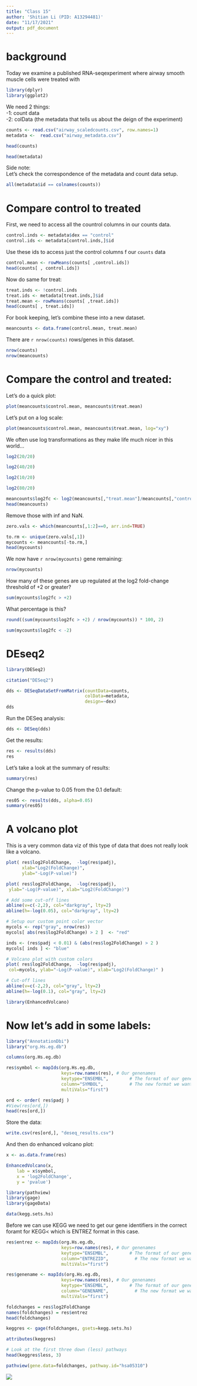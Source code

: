 ```yaml
---
title: "Class 15"
author: 'Shitian Li (PID: A13294481)'
date: "11/17/2021"
output: pdf_document
---
```


# background

Today we examine a published RNA-seqexperiment where airway smooth muscle cells were treated with

```r
library(dplyr)
library(ggplot2)
```

We need 2 things:\
-1: count data\
-2: colData (the metadata that tells us about the deign of the experiment)

```r
counts <- read.csv("airway_scaledcounts.csv", row.names=1)
metadata <-  read.csv("airway_metadata.csv")
```

```r
head(counts)
```

```r
head(metadata)
```

Side note:\
Let's check the correspondence of the metadata and count data setup.

```r
all(metadata$id == colnames(counts))
```

# Compare control to treated

First, we need to access all the countrol columns in our counts data.

```r
control.inds <- metadata$dex == "control"
control.ids <- metadata[control.inds,]$id
```

Use these ids to access just the control columns f our `counts` data

```r
control.mean <- rowMeans(counts[ ,control.ids])
head(counts[ , control.ids])
```

Now do same for treat:

```r
treat.inds <- !control.inds
treat.ids <- metadata[treat.inds,]$id
treat.mean <- rowMeans(counts[ ,treat.ids])
head(counts[ , treat.ids])
```

For book keeping, let's combine these into a new dataset.

```r
meancounts <- data.frame(control.mean, treat.mean)
```

There are `r nrow(counts)` rows/genes in this dataset.

```r
nrow(counts)
nrow(meancounts)
```

# Compare the control and treated:

Let's do a quick plot:

```r
plot(meancounts$control.mean, meancounts$treat.mean)
```

Let's put on a log scale:

```r
plot(meancounts$control.mean, meancounts$treat.mean, log="xy")
```

We often use log transformations as they make life much nicer in this world...

```r
log2(20/20)
```

```r
log2(40/20)
```

```r
log2(10/20)
```

```r
log2(80/20)
```

```r
meancounts$log2fc <- log2(meancounts[,"treat.mean"]/meancounts[,"control.mean"])
head(meancounts)
```

Remove those with inf and NaN.

```r
zero.vals <- which(meancounts[,1:2]==0, arr.ind=TRUE)

to.rm <- unique(zero.vals[,1])
mycounts <- meancounts[-to.rm,]
head(mycounts)
```

We now have `r nrow(mycounts)` gene remaining:

```r
nrow(mycounts)
```

How many of these genes are up regulated at the log2 fold-change threshold of +2 or greater?

```r
sum(mycounts$log2fc > +2)
```

What percentage is this?

```r
round((sum(mycounts$log2fc > +2) / nrow(mycounts)) * 100, 2)
```

```r
sum(mycounts$log2fc < -2)
```

# DEseq2

```r
library(DESeq2)
```

```r
citation("DESeq2")
```

```r
dds <- DESeqDataSetFromMatrix(countData=counts, 
                              colData=metadata, 
                              design=~dex)
dds
```

Run the DESeq analysis:

```r
dds <- DESeq(dds)
```

Get the results:

```r
res <- results(dds)
res
```

Let's take a look at the summary of results:

```r
summary(res)
```

Change the p-value to 0.05 from the 0.1 default:

```r
res05 <- results(dds, alpha=0.05)
summary(res05)
```

# A volcano plot

This is a very common data viz of this type of data that does not really look like a volcano.

```r
plot( res$log2FoldChange,  -log(res$padj), 
      xlab="Log2(FoldChange)",
      ylab="-Log(P-value)")
```

```r
plot( res$log2FoldChange,  -log(res$padj), 
 ylab="-Log(P-value)", xlab="Log2(FoldChange)")

# Add some cut-off lines
abline(v=c(-2,2), col="darkgray", lty=2)
abline(h=-log(0.05), col="darkgray", lty=2)
```

```r
# Setup our custom point color vector 
mycols <- rep("gray", nrow(res))
mycols[ abs(res$log2FoldChange) > 2 ]  <- "red" 

inds <- (res$padj < 0.01) & (abs(res$log2FoldChange) > 2 )
mycols[ inds ] <- "blue"

# Volcano plot with custom colors 
plot( res$log2FoldChange,  -log(res$padj), 
 col=mycols, ylab="-Log(P-value)", xlab="Log2(FoldChange)" )

# Cut-off lines
abline(v=c(-2,2), col="gray", lty=2)
abline(h=-log(0.1), col="gray", lty=2)
```

```r
library(EnhancedVolcano)
```

# Now let's add in some labels:

```r
library("AnnotationDbi")
library("org.Hs.eg.db")
```

```r
columns(org.Hs.eg.db)
```

```r
res$symbol <- mapIds(org.Hs.eg.db,
                     keys=row.names(res), # Our genenames
                     keytype="ENSEMBL",        # The format of our genenames
                     column="SYMBOL",          # The new format we want to add
                     multiVals="first")
```

```r
ord <- order( res$padj )
#View(res[ord,])
head(res[ord,])
```

Store the data:

```r
write.csv(res[ord,], "deseq_results.csv")
```

And then do enhanced volcano plot:

```r
x <- as.data.frame(res)

EnhancedVolcano(x,
    lab = x$symbol,
    x = 'log2FoldChange',
    y = 'pvalue')
```

```r
library(pathview)
library(gage)
library(gageData)
```

```r
data(kegg.sets.hs)
```

Before we can use KEGG we need to get our gene identifiers in the correct foramt for KEGG\< which is ENTREZ format in this case.

```r
res$entrez <- mapIds(org.Hs.eg.db,
                     keys=row.names(res), # Our genenames
                     keytype="ENSEMBL",        # The format of our genenames
                     column="ENTREZID",          # The new format we want to add
                     multiVals="first")

res$genename <- mapIds(org.Hs.eg.db,
                     keys=row.names(res), # Our genenames
                     keytype="ENSEMBL",        # The format of our genenames
                     column="GENENAME",          # The new format we want to add
                     multiVals="first")
```

```r
foldchanges = res$log2FoldChange
names(foldchanges) = res$entrez
head(foldchanges)
```

```r
keggres <- gage(foldchanges, gsets=kegg.sets.hs)
```

```r
attributes(keggres)
```

```r
# Look at the first three down (less) pathways
head(keggres$less, 3)
```

```r
pathview(gene.data=foldchanges, pathway.id="hsa05310")
```

![](hsa05310.pathview.png)
